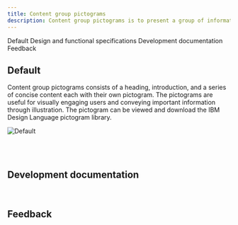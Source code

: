 ```yaml
---
title: Content group pictograms
description: Content group pictograms is to present a group of information, each with a supporting pictogram.
---
```



<ComponentDescription name="Content group pictograms" type="layout" />

<AnchorLinks>

<AnchorLink>Default</AnchorLink>
<AnchorLink>Design and functional specifications</AnchorLink>
<AnchorLink>Development documentation</AnchorLink>
<AnchorLink>Feedback</AnchorLink>

</AnchorLinks>

## Default

Content group pictograms consists of a heading, introduction, and a series of concise content each with their own pictogram. The pictograms are useful for visually engaging users and conveying important information through illustration. The pictogram can be viewed and download the IBM Design Language pictogram library.

![Default](../../images/pattern/content-group-pictograms/content-group-with-pictograms.jpg)

<br />

<SpecLinks name="Content group pictograms" designLink="https://ibm.box.com/s/af11r4k5fv1wclv1yrl9aic5c68x29ra" />

<br />

## Development documentation

<ComponentStatus name="Content group pictograms" type="layout" />

<br />

## Feedback

<ComponentFeedback />
